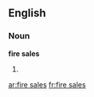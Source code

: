 ==English==

===Noun===
'''fire sales'''

# {{plural of|fire sale}}

[[ar:fire sales]]
[[fr:fire sales]]